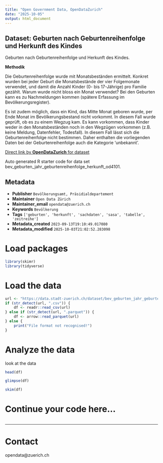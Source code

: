 ```yaml
---
title: "Open Government Data, OpenDataZurich"
date: "2025-10-05"
output: html_document
---
```


## Dataset: Geburten nach Geburtenreihenfolge und Herkunft des Kindes


Geburten nach Geburtenreihenfolge und Herkunft des Kindes.



**Methodik**

Die Geburtenreihenfolge wurde mit Monatsbeständen ermittelt. Konkret wurden bei jeder Geburt die Monatsbestände der vier Folgemonate verwendet, und damit die Anzahl Kinder (0- bis 17-Jährige) pro Familie gezählt. Warum wurde nicht bloss ein Monat verwendet? Bei den Geburten kann es zu Nachmeldungen kommen (spätere Erfassung im Bevölkerungsregister).

Es ist zudem möglich, dass ein Kind, das Mitte Monat geboren wurde, per Ende Monat im Bevölkerungsbestand nicht vorkommt. In diesem Fall wurde geprüft, ob es zu einem Wegzug kam. Es kann vorkommen, dass Kinder weder in den Monatsbeständen noch in den Wegzügen vorkommen (z.B. keine Meldung, Datenfehler, Todesfall). In diesem Fall lässt sich die Geburtenreihenfolge nicht bestimmen. Daher enthalten die vorliegenden Daten bei der Geburtenreihenfolge auch die Kategorie 'unbekannt'. 

 

[]()



[Direct link by **OpenDataZurich** for dataset](https://data.stadt-zuerich.ch/dataset/bev_geburten_jahr_geburtenreihenfolge_herkunft_od4101)

Auto generated R starter code for data set bev_geburten_jahr_geburtenreihenfolge_herkunft_od4101.

## Metadata

- **Publisher** `Bevölkerungsamt, Präsidialdepartement`
- **Maintainer** `Open Data Zürich`
- **Maintainer_email** `opendata@zuerich.ch`
- **Keywords** `Bevölk­erung`
- **Tags** `['geburten', 'herkunft', 'sachdaten', 'sasa', 'tabelle', 'zeitreihe']`
- **Metadata_created** `2023-09-13T19:10:49.017080`
- **Metadata_modified** `2025-10-03T21:02:52.283098`


# Load packages

```r
library(skimr)
library(tidyverse)
```

# Load the data

```r
url <- "https://data.stadt-zuerich.ch/dataset/bev_geburten_jahr_geburtenreihenfolge_herkunft_od4101/download/BEV410OD4101.csv"
if (str_detect(url, ".csv")) {
    df <- readr::read_csv(url)
} else if (str_detect(url, ".parquet")) {
    df <- arrow::read_parquet(url)
} else {
    print("File format not recognised!")
}
```

# Analyze the data

look at the data
```r
head(df)
```

```r
glimpse(df)
```

```r
skim(df)
```

# Continue your code here...

```r

```

------------------------------------------------------------------------

# Contact

opendata@zuerich.ch
